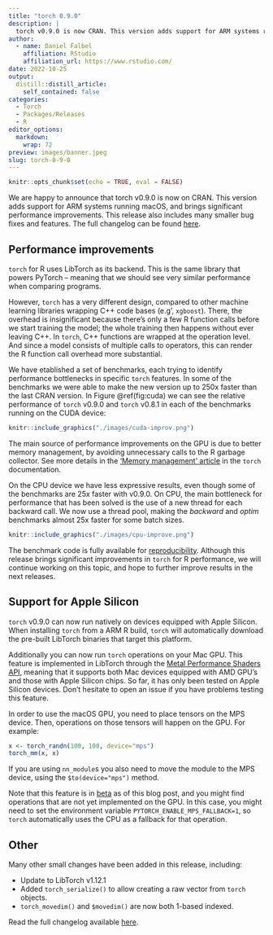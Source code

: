 ```yaml
---
title: "torch 0.9.0"
description: |
  torch v0.9.0 is now CRAN. This version adds support for ARM systems running macOS and has significant improvements on performance.
author:
  - name: Daniel Falbel
    affiliation: RStudio
    affiliation_url: https://www.rstudio.com/
date: 2022-10-25
output:
  distill::distill_article:
    self_contained: false
categories:
  - Torch
  - Packages/Releases
  - R
editor_options: 
  markdown: 
    wrap: 72
preview: images/banner.jpeg
slug: torch-0-9-0
---
```


```r
knitr::opts_chunk$set(echo = TRUE, eval = FALSE)
```

We are happy to announce that torch v0.9.0 is now on CRAN. This version adds support for ARM systems running macOS, and brings significant performance improvements. This release also includes many smaller bug fixes and features. The full changelog can be found [here](https://torch.mlverse.org/docs/news/index.html#torch-080).

## Performance improvements

`torch` for R uses LibTorch as its backend. This is the same library that powers PyTorch -- meaning that we should see very similar performance when
comparing programs. 

However, `torch` has a very different design, compared to other machine learning libraries wrapping C++ code bases (e.g', `xgboost`). There, the overhead is insignificant because there's only a few R function calls before we start training the model; the whole training then happens without ever leaving C++. In `torch`, C++ functions are wrapped at the operation level. And since a model consists of multiple calls to operators, this can render the R function call overhead more substantial.

We have etablished a set of benchmarks, each trying to identify performance bottlenecks in specific `torch` features. In some of the benchmarks we were able to make the new version up to 250x faster than the last CRAN version. In Figure \@ref(fig:cuda) we can see the relative performance of `torch` v0.9.0 and `torch` v0.8.1 in each of the benchmarks running on the CUDA device:

```r
knitr::include_graphics("./images/cuda-improv.png")
```

The main source of performance improvements on the GPU is due to better memory
management, by avoiding unnecessary calls to the R garbage collector. See more details in
the ['Memory management' article](https://torch.mlverse.org/docs/articles/memory-management.html) in the `torch` documentation.

On the CPU device we have less expressive results, even though some of the benchmarks 
are 25x faster with v0.9.0. On CPU, the main bottleneck for performance that has been
solved is the use of a new thread for each backward call. We now use a thread pool, making the _backward_ and _optim_ benchmarks almost 25x faster for some batch sizes.

```r
knitr::include_graphics("./images/cpu-improve.png")
```

The benchmark code is fully available for [reproducibility](https://github.com/mlverse/bench-torch). Although this release brings
significant improvements in `torch` for R performance, we will continue working on this topic, and hope to further improve results in the next releases. 

## Support for Apple Silicon

`torch` v0.9.0 can now run natively on devices equipped with Apple Silicon. When
installing `torch` from a ARM R build, `torch` will automatically download the pre-built
LibTorch binaries that target this platform. 

Additionally you can now run `torch` operations on your Mac GPU. This feature is
implemented in LibTorch through the [Metal Performance Shaders API](https://developer.apple.com/documentation/metalperformanceshaders), meaning that it
supports both Mac devices equipped with AMD GPU's and those with Apple Silicon chips. So far, it
has only been tested on Apple Silicon devices. Don't hesitate to open an issue if you
have problems testing this feature.

In order to use the macOS GPU, you need to place tensors on the MPS device. Then,
operations on those tensors will happen on the GPU. For example:

```r
x <- torch_randn(100, 100, device="mps")
torch_mm(x, x)
```

If you are using `nn_module`s you also need to move the module to the MPS device,
using the `$to(device="mps")` method.

Note that this feature is in [beta](https://pytorch.org/blog/introducing-accelerated-pytorch-training-on-mac/) as
of this blog post, and you might find operations that are not yet implemented on the
GPU. In this case, you might need to set the environment variable `PYTORCH_ENABLE_MPS_FALLBACK=1`, so `torch` automatically uses the CPU as a fallback for
that operation.

## Other

Many other small changes have been added in this release, including:

- Update to LibTorch v1.12.1
- Added `torch_serialize()` to allow creating a raw vector from `torch` objects.
- `torch_movedim()` and `$movedim()` are now both 1-based indexed.

Read the full changelog available [here](https://torch.mlverse.org/docs/news/index.html).
